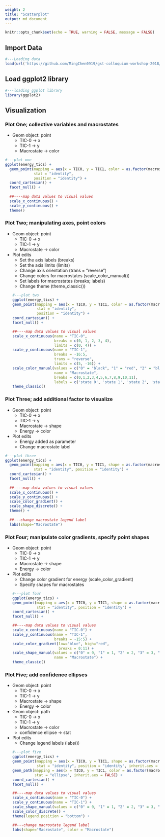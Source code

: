 ```yaml
---
weight: 2
title: "Scatterplot"
output: md_document
---
```


```r
knitr::opts_chunk$set(echo = TRUE, warning = FALSE, message = FALSE)
```


## Import Data
```r
#---Loading data
load(url('https://github.com/MingChen0919/gst-colloquium-workshop-2018/raw/master/content/datasets/GST-WS.RData'))
```

## Load ggplot2 library
```r
#---loading ggplot library
library(ggplot2)
```

## Visualization

### Plot One; collective variables and macrostates
* Geom object: point
    * TIC-0 -> x
    * TIC-1 -> y
    * Macrostate -> color
  
```r
#---plot one
ggplot(energy_tics) +
  geom_point(mapping = aes(x = TIC0, y = TIC1, color = as.factor(macrostate)),
             stat = "identity", 
             position = "identity") +
  coord_cartesian() +
  facet_null() +
  
  ##----map data values to visual values
  scale_x_continuous() +
  scale_y_continuous() +
  theme()
```

### Plot Two; manipulating axes, point colors
* Geom object: point
    * TIC-0 -> x
    * TIC-1 -> y
    * Macrostate -> color

* Plot edits
    * Set the axis labels (breaks)  
    * Set the axis limits (limits)  
    * Change axis orientation (trans = "reverse")  
    * Change colors for macrostates (scale_color_manual())  
    * Set labels for macrostates (breaks; labels)  
    * Change theme (theme_classic())  
```r
#---plot two
ggplot(energy_tics) +
  geom_point(mapping = aes(x = TIC0, y = TIC1, color = as.factor(macrostate)),
             stat = "identity", 
             position = "identity") +
  coord_cartesian() +
  facet_null() +
  
  ##----map data values to visual values
  scale_x_continuous(name = "TIC-0", 
                     breaks = c(0, 1, 2, 3, 4),
                     limits = c(0, 4)) +
  scale_y_continuous(name = "TIC-1",
                     breaks = -16:5, 
                     trans = "reverse",
                     limits = c(5, -16)) +
  scale_color_manual(values = c("0" = "black", "1" = "red", "2" = "blue", "3" = "yellow", "4" = "green", "5" = "purple", "6" = "pink", "7" = "grey", "8" = "brown", "9" = "coral", "10" = "mediumaquamarine", "11" = "orange"),
                     name = "Macrostate", 
                     breaks = c(0,1,2,3,4,5,6,7,8,9,10,11),
                     labels = c('state 0', 'state 1', 'state 2', 'state 3', 'state 4', 'state 5', 'state 6', 'state 7', 'state 8', 'state 9', 'state 10', 'state 11')) + 
  theme_classic()
```

### Plot Three; add additional factor to visualize
* Geom object: point
    * TIC-0 -> x
    * TIC-1 -> y
    * Macrostate -> shape
    * Energy -> color
* Plot edits
    * Energy added as parameter
    * Change macrostate label
    
```r
#---plot three
ggplot(energy_tics) +
  geom_point(mapping = aes(x = TIC0, y = TIC1, shape = as.factor(macrostate), color = Energy),
             stat = "identity", position = "identity") +
  coord_cartesian() +
  facet_null() +
  
  ##----map data values to visual values
  scale_x_continuous() +
  scale_y_continuous() +
  scale_color_gradient() +
  scale_shape_discrete() +
  theme() +
  
  ##---change macrostate legend label
  labs(shape="Macrostate") 
```

### Plot Four; manipulate color gradients, specify point shapes
* Geom object: point
    * TIC-0 -> x
    * TIC-1 -> y
    * Macrostate -> shape
    * Energy -> color

* Plot edits
    * Change color gradient for energy (scale_color_gradient)
    * Specify shapes for macrostates
```r
#---plot four
ggplot(energy_tics) +
  geom_point(mapping = aes(x = TIC0, y = TIC1, shape = as.factor(macrostate), color = Energy),
             stat = "identity", position = "identity") +
  coord_cartesian() +
  facet_null() +
  
  ##----map data values to visual values
  scale_x_continuous(name = "TIC-0") +
  scale_y_continuous(name = "TIC-1",
                     breaks = -15:5) +
  scale_color_gradient(low="blue", high="red",
                       breaks = 0:11) +
  scale_shape_manual(values = c("0" = 0, "1" = 1, "2" = 2, "3" = 3, "4" = 4, "5" = 5, "6" = 6, "7" = 7, "8" = 8, "9" = 9, "10" = 10, "11" = 11),
                     name = "Macrostate") +
  theme_classic()
```

### Plot Five; add confidence ellipses
* Geom object: point
    * TIC-0 -> x
    * TIC-1 -> y
    * Macrostate -> shape
    * Energy -> color
* Geom object: path
    * TIC-0 -> x
    * TIC-1 -> y
    * Macrostate -> color
    * confidence ellipse -> stat
  
* Plot edits
    * Change legend labels (labs())
```r
#---plot five
ggplot(energy_tics) +
  geom_point(mapping = aes(x = TIC0, y = TIC1, shape = as.factor(macrostate)),
             stat = "identity", position = "identity", inherit.aes = FALSE) +
  geom_path(mapping = aes(x = TIC0, y = TIC1, color = as.factor(macrostate)), 
            stat = "ellipse", inherit.aes = FALSE) + 
  coord_cartesian() +
  facet_null() +
  
  ##----map data values to visual values
  scale_x_continuous(name = "TIC-0") +
  scale_y_continuous(name = "TIC-1") +
  scale_shape_manual(values = c("0" = 0, "1" = 1, "2" = 2, "3" = 3, "4" = 4, "5" = 5, "6" = 6, "7" = 7, "8" = 8, "9" = 9, "10" = 10, "11" = 11)) +
  scale_color_discrete() +
  theme(legend.position = "bottom") +
  
  ##---change macrostate legend label
  labs(shape="Macrostate", color = "Macrostate") 
```
